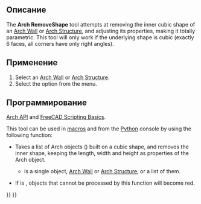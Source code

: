 <languages/>

{{Docnav
|[[Arch_SelectNonSolidMeshes|SelectNonSolidMeshes]]
|[[Arch_CloseHoles|CloseHoles]]
|[[BIM_Workbench|BIM]]
|IconL=Arch_SelectNonManifold.svg
|IconR=Arch_CloseHoles.svg
|IconC=Workbench_BIM.svg
}}

{{VeryImportantMessage|THIS COMMAND IS PART OF THE INTEGRATED [[BIM_Workbench|BIM WORKBENCH]] IN V1.0<br>
This page has been updated for that version.}}

<div class="mw-translate-fuzzy">
{{GuiCommand/ru
|Name=Arch RemoveShape
|Name/ru=Arch RemoveShape
|MenuLocation=Архитектура → Утилиты → Удалить форму из Архитектуры
|Workbenches=[[Arch_Workbench/ru|Arch]]
|SeeAlso=[[Arch MeshToShape/ru|Сетка в фигуру]]
}}
</div>

<span id="Description"></span>
==Описание==

The '''Arch RemoveShape''' tool attempts at removing the inner cubic shape of an [[Arch_Wall|Arch Wall]] or [[Arch_Structure|Arch Structure]], and adjusting its properties, making it totally parametric. This tool will only work if the underlying shape is cubic (exactly 6 faces, all corners have only right angles).

<span id="Usage"></span>
==Применение==

# Select an [[Arch_Wall|Arch Wall]] or [[Arch_Structure|Arch Structure]].
# Select the {{MenuCommand|Utils → [[Image:Arch_RemoveShape.svg|16px]] Remove Shape from Arch}} option from the menu.

<span id="Scripting"></span>
==Программирование==

{{Emphasis|See also:}} [[Arch_API|Arch API]] and [[FreeCAD_Scripting_Basics|FreeCAD Scripting Basics]].

This tool can be used in [[Macros|macros]] and from the [[Python|Python]] console by using the following function:

{{Code|code=
removeShape(objs, mark=True)
}}

* Takes a list of Arch objects ({{incode|objs}}) built on a cubic shape, and removes the inner shape, keeping the length, width and height as properties of the Arch object.
** {{incode|objs}} is a single object, [[Arch Wall]] or [[Arch Structure]], or a list of them.
* If {{incode|mark}} is {{incode|True}}, objects that cannot be processed by this function will become red.

{{Code|code=
import FreeCAD, Draft, Arch

Box = FreeCAD.ActiveDocument.addObject("Part::Box", "Box")
Box.Length = 1000
Box.Width = 2000
Box.Height = 1000
FreeCAD.ActiveDocument.recompute()

Structure = Arch.makeStructure(Box)
FreeCAD.ActiveDocument.recompute()

Arch.removeShape(Structure)
FreeCAD.ActiveDocument.recompute()
}}


{{Docnav
|[[Arch_SelectNonSolidMeshes|SelectNonSolidMeshes]]
|[[Arch_CloseHoles|CloseHoles]]
|[[BIM_Workbench|BIM]]
|IconL=Arch_SelectNonManifold.svg
|IconR=Arch_CloseHoles.svg
|IconC=Workbench_BIM.svg
}}

{{BIM_Tools_navi{{#translation:}}}}
{{Userdocnavi{{#translation:}}}}